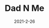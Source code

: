 ---
title: Dad N Me
description: A beatemup game about taking back the playground.
date: 2021-2-26
type: Flash
name: dadnme
credits:
- Game by Newgrounds
---